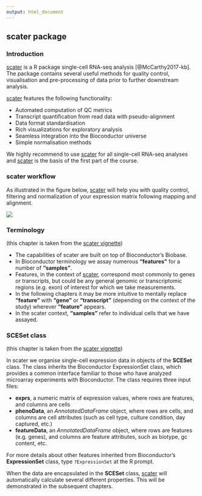 ```yaml
---
output: html_document
---
```


## scater package

### Introduction

[scater](http://bioconductor.org/packages/scater/) is a R package single-cell RNA-seq analysis [@McCarthy2017-kb]. The package contains several useful methods for quality control, visualisation and pre-processing of data prior to further downstream analysis.

[scater](http://bioconductor.org/packages/scater/) features the following functionality:

* Automated computation of QC metrics
* Transcript quantification from read data with pseudo-alignment
* Data format standardisation
* Rich visualizations for exploratory analysis
* Seamless integration into the Bioconductor universe
* Simple normalisation methods

We highly recommend to use [scater](http://bioconductor.org/packages/scater/) for all single-cell RNA-seq analyses and [scater](http://bioconductor.org/packages/scater/) is the basis of the first part of the course.

### scater workflow

As illustrated in the figure below, [scater](http://bioconductor.org/packages/scater/) will help you with quality control, filtering and normalization of your expression matrix following mapping and alignment.

![](figures/scater_qc_workflow.png)

### Terminology

(this chapter is taken from the [scater vignette](http://bioconductor.org/packages/release/bioc/vignettes/scater/inst/doc/vignette.html))

* The capabilities of scater are built on top of Bioconductor’s Biobase.
* In Bioconductor terminology we assay numerous __“features”__ for a number of __“samples”__.
* Features, in the context of [scater](http://bioconductor.org/packages/scater/), correspond most commonly to genes or transcripts, but could be any general genomic or transcriptomic regions (e.g. exon) of interest for which we take measurements.
* In the following chapters it may be more intuitive to mentally replace __“feature”__ with __“gene”__ or __“transcript”__ (depending on the context of the study) wherever __“feature”__ appears.
* In the scater context, __“samples”__ refer to individual cells that we have assayed.

### SCESet class

(this chapter is taken from the [scater vignette](http://bioconductor.org/packages/release/bioc/vignettes/scater/inst/doc/vignette.html))

In scater we organise single-cell expression data in objects of the __SCESet__ class. The class inherits the Bioconductor ExpressionSet class, which provides a common interface familiar to those who have analyzed microarray experiments with Bioconductor. The class requires three input files:

* __exprs__, a numeric matrix of expression values, where rows are features, and columns are cells
* __phenoData__, an _AnnotatedDataFrame_ object, where rows are cells, and columns are cell attributes (such as cell type, culture condition, day captured, etc.)
* __featureData__, an _AnnotatedDataFrame_ object, where rows are features (e.g. genes), and columns are feature attributes, such as biotype, gc content, etc.

For more details about other features inherited from Bioconductor’s __ExpressionSet__ class, type `?ExpressionSet` at the R prompt.

When the data are encapsulated in the __SCESet__ class, [scater](http://bioconductor.org/packages/scater/) will automatically calculate several different properties. This will be demonstrated in the subsequent chapters.
